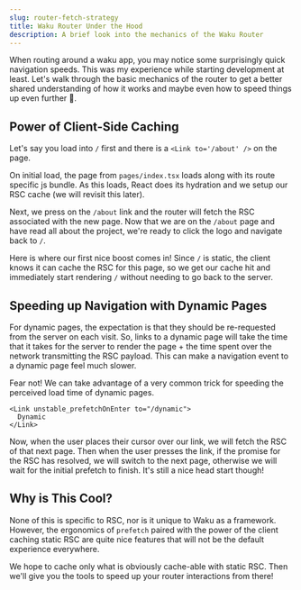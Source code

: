 ```yaml
---
slug: router-fetch-strategy
title: Waku Router Under the Hood
description: A brief look into the mechanics of the Waku Router
---
```


When routing around a waku app, you may notice some surprisingly quick navigation speeds. This was my experience while starting development at least. Let's walk through the basic mechanics of the router to get a better shared understanding of how it works and maybe even how to speed things up even further 🚀.

## Power of Client-Side Caching

Let's say you load into `/` first and there is a `<Link to='/about' />` on the page.

On initial load, the page from `pages/index.tsx` loads along with its route specific js bundle. As this loads, React does its hydration and we setup our RSC cache (we will revisit this later).

Next, we press on the `/about` link and the router will fetch the RSC associated with the new page. Now that we are on the `/about` page and have read all about the project, we're ready to click the logo and navigate back to `/`.

Here is where our first nice boost comes in! Since `/` is static, the client knows it can cache the RSC for this page, so we get our cache hit and immediately start rendering `/` without needing to go back to the server.

## Speeding up Navigation with Dynamic Pages

For dynamic pages, the expectation is that they should be re-requested from the server on each visit. So, links to a dynamic page will take the time that it takes for the server to render the page + the time spent over the network transmitting the RSC payload. This can make a navigation event to a dynamic page feel much slower.

Fear not! We can take advantage of a very common trick for speeding the perceived load time of dynamic pages.

```tsx
<Link unstable_prefetchOnEnter to="/dynamic">
  Dynamic
</Link>
```

Now, when the user places their cursor over our link, we will fetch the RSC of that next page. Then when the user presses the link, if the promise for the RSC has resolved, we will switch to the next page, otherwise we will wait for the initial prefetch to finish. It's still a nice head start though!

## Why is This Cool?

None of this is specific to RSC, nor is it unique to Waku as a framework. However, the ergonomics of `prefetch` paired with the power of the client caching static RSC are quite nice features that will not be the default experience everywhere.

We hope to cache only what is obviously cache-able with static RSC. Then we'll give you the tools to speed up your router interactions from there!
